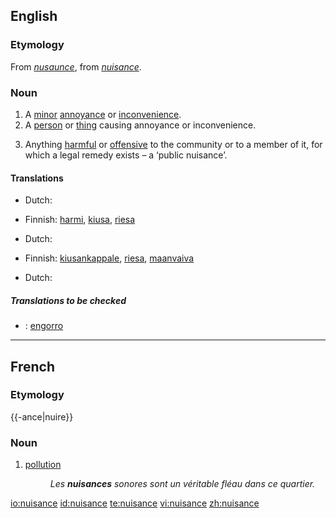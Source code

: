 ==English==

===Etymology===
From {{AF.}} ''[[nusaunce]]'', from {{OF.}} ''[[#French|nuisance]]''.

===Noun===
{{wikipedia}}
{{en-noun}}

# A [[minor]] [[annoyance]] or [[inconvenience]].
# A [[person]] or [[thing]] causing annoyance or inconvenience.
# {{law}} Anything [[harmful]] or [[offensive]] to the community or to a member of it, for which a legal remedy exists &ndash; a ‘public nuisance’.

====Translations====
{{trans-top|minor annoyance or inconvenience}}
*Dutch: {{t|nl|overlast|m}}
{{trans-mid}}
*Finnish: [[harmi]], [[kiusa]], [[riesa]]
{{trans-bottom}}

{{trans-top|person or thing causing annoyance of inconvenience}}
*Dutch: {{t|nl|lastpost|m}}
{{trans-mid}}
*Finnish: [[kiusankappale]], [[riesa]], [[maanvaiva]]
{{trans-bottom}}

{{trans-top|law: anything harmful or offensive to the community or to a member of it}}
*Dutch: {{t|nl|overlast|m}}
{{trans-mid}}
{{trans-bottom}}

=====Translations to be checked=====
*{{ttbc|Spanish}}: [[engorro]] {{m}}

----
==French==
===Etymology===
{{-ance|nuire}}

===Noun===
{{fr-noun|f}}
#[[pollution]]
#: ''Les '''nuisances''' sonores sont un véritable fléau dans ce quartier.''

[[io:nuisance]]
[[id:nuisance]]
[[te:nuisance]]
[[vi:nuisance]]
[[zh:nuisance]]
